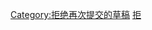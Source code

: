 {{Wikipedia category}}
{{empty category}}
[[Category:拒绝再次提交的草稿|Category:拒绝再次提交的草稿]]
[[Category:仍需改善的草稿|拒]]